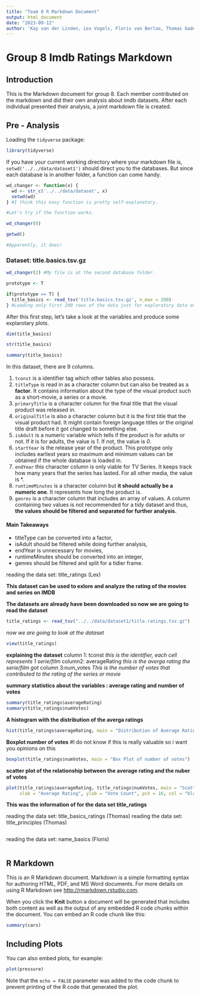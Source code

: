 ```yaml
---
title: "Team 8 R Markdown Document"
output: html_document
date: "2023-09-12"
author: 'Kay van der Linden, Lex Vogels, Floris van Berloo, Thomas Gadellaa, Mehmet Eren Erdoğan'
---
```


# Group 8 Imdb Ratings Markdown

## Introduction

This is the Markdown document for group 8. Each member contributed on the markdown and did their own analysis about imdb datasets. After each individual presented their analysis, a joint markdown file is created.

## Pre - Analysis

Loading the `tidyverse` package:

```r
library(tidyverse)
```

If you have your current working directory where your markdown file is, `setwd('../../data/dataset1')` should direct you to the databases. But since each database is in another folder, a function can come handy.

```r
wd_changer <- function(x) {
  wd <- str_c('../../data/dataset', x)
  setwd(wd)
} #I think this easy function is pretty self-explanatory.

#Let's try if the function works.

wd_changer(0)

getwd() 

#Apparently, it does!

``` 


### Dataset: title.basics.tsv.gz

```r

wd_changer(2) #My file is at the second database folder.

prototype <- T 

if(prototype == T) {
  title_basics <- read_tsv('title.basics.tsv.gz', n_max = 200)
} #Loading only first 200 rows of the data just for exploratory data analysis.

```

After this first step, let's take a look at the variables and produce some explarotary plots.

```r

dim(title_basics)

str(title_basics)

summary(title_basics)

```

In this dataset, there are 9 columns.

1. `tconst` is a identifier tag which other tables also possess. 
2. `titleType` is read in as a character column but can also be treated as a **factor**. It contains information about the type of the visual product such as a short-movie, a series or a movie.
3. `primaryTitle` is a character column for the final title that the visual product was released in.
4. `originalTitle` is also a character column but it is the first title that the visual product had. It might contain foreign language titles or the original title draft before it got changed to something else.
5. `isAdult` is a numeric variable which tells if the product is for adults or not. If it is for adults, the value is *1*. If not, the value is *0*.
6. `startYear` is the release year of the product. This prototype only includes earliest years so maximum and minimum values can be obtained if the whole database is loaded in.
7. `endYear` this character column is only viable for TV Series. It keeps track how many years that the series has lasted. For all other media, the value is *\N*.
8. `runtimeMinutes` is a character column but **it should actually be a numeric one**. It represents how long the product is.
9. `genres` is a character column that includes an array of values. A column containing two values is not recommended for a tidy dataset and thus, **the values should be filtered and separated for further analysis.**

#### Main Takeaways

* titleType can be converted into a factor,
* isAdult should be filtered while doing further analysis,
* endYear is unnecessary for movies,
* runtimeMinutes should be converted into an integer,
* genres should be filtered and split for a tidier frame.

reading the data set: title_ratings (Lex)

**This dataset can be used to exlore and analyze the rating of the movies and series on IMDB**

**The datasets are already have been downloaded so now we are going to read the dataset**

```r
title_ratings <- read_tsv("../../data/dataset1/title.ratings.tsv.gz")
```
*now we are going to look at the dataset*
```r
view(title_ratings)
```

**explaining the dataset** 
column 1: tconst
*this is the identifier, each cell represents 1 serie/film*
column2: averageRating
*this is the averga rating the serie/film got*
column 3:num_votes
*This is the number of votes that contributed to the rating of the series or movie*

**summary statistics about the variables : average rating and number of votes**
```r
summary(title_ratings$averageRating)
summary(title_ratings$numVotes)

```

**A histogram with the distribution of the averga ratings**
```r
hist(title_ratings$averageRating, main = "Distribution of Average Ratings", xlab = "Average Rating")
```

**Boxplot number of votes** #I do not know if this is really valuable so i want you opinions on this
```r
boxplot(title_ratings$numVotes, main = "Box Plot of number of votes")
```


**scatter plot of the relationship between the average rating and the nuber of votes**
```r
plot(title_ratings$averageRating, title_ratings$numVotes, main = "Scatter Plot: Average Rating vs. Vote Count", 
     xlab = "Average Rating", ylab = "Vote Count", pch = 16, col = "black")
```

**This was the information of for the data set title_ratings**

reading the data set: title_basics_ratings (Thomas)
reading the data set: title_principles (Thomas)


```r

```


reading the data set: name_basics (Floris)

```r

```

## R Markdown

This is an R Markdown document. Markdown is a simple formatting syntax for authoring HTML, PDF, and MS Word documents. For more details on using R Markdown see <http://rmarkdown.rstudio.com>.

When you click the **Knit** button a document will be generated that includes both content as well as the output of any embedded R code chunks within the document. You can embed an R code chunk like this:

```r
summary(cars)
```

## Including Plots

You can also embed plots, for example:

```r
plot(pressure)
```

Note that the `echo = FALSE` parameter was added to the code chunk to prevent printing of the R code that generated the plot.
